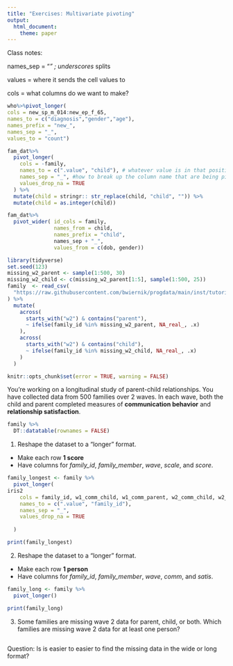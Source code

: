 ```yaml
---
title: "Exercises: Multivariate pivoting"
output: 
  html_document:
    theme: paper
---
```


Class notes:

names_sep = "_" ; underscores _ splits 

values = where it sends the cell values to 

cols = what columns do we want to make? 



```r

who%>%pivot_longer(
cols = new_sp_m_014:new_ep_f_65,
names_to = c("diagnosis","gender","age"),
names_prefix = "new_",
names_sep = "_",
values_to = "count")

```

```r

fam_dat%>%
  pivot_longer(
    cols = -family, 
    names_to = c(".value", "child"), # whatever value is in that position, it will make that the name of the column -> make a column using whatever text is in the slot 
    names_sep = "_", #how to break up the column name that are being pivoted 
    values_drop_na = TRUE
  ) %>%
  mutate(child = stringr:: str_replace(child, "child", "")) %>%
  mutate(child = as.integer(child))

fam_dat%>%
  pivot_wider( id_cols = family, 
               names_from = child,
               names_prefix = "child",
               names_sep + "_",
               values_from = c(dob, gender))


```


```r
library(tidyverse)
set.seed(123)
missing_w2_parent <- sample(1:500, 30)
missing_w2_child <- c(missing_w2_parent[1:5], sample(1:500, 25))
family  <- read_csv(
  "https://raw.githubusercontent.com/bwiernik/progdata/main/inst/tutorials/data/family_data.csv"
) %>% 
  mutate(
    across(
      starts_with("w2") & contains("parent"),
      ~ ifelse(family_id %in% missing_w2_parent, NA_real_, .x)
    ),
    across(
      starts_with("w2") & contains("child"),
      ~ ifelse(family_id %in% missing_w2_child, NA_real_, .x)
    )
  )
```

<!---The following chunk allows errors when knitting--->

```r
knitr::opts_chunk$set(error = TRUE, warning = FALSE)
```

You're working on a longitudinal study of parent-child relationships.
You have collected data from 500 families over 2 waves.
In each wave, both the child and parent completed measures of **communication behavior** and **relationship satisfaction**. 

```r
family %>% 
  DT::datatable(rownames = FALSE)
```

1. Reshape the dataset to a "longer" format.

  - Make each row **1 score**
  - Have columns for *family_id*, *family_member*, *wave*, *scale*, and *score*.

```r
family_longest <- family %>% 
  pivot_longer(
iris2
    cols = family_id, w1_comm_child, w1_comm_parent, w2_comm_child, w2_comm_parent,
    names_to = c(".value", "family_id"),
    names_sep = "_",
    values_drop_na = TRUE
    
  )

print(family_longest)
```

2. Reshape the dataset to a "longer" format.

  - Make each row **1 person**
  - Have columns for *family_id*, *family_member*, *wave*, *comm*, and *satis*.

```r
family_long <- family %>% 
  pivot_longer()

print(family_long)
```

3. Some families are missing wave 2 data for parent, child, or both. 
   Which families are missing wave 2 data for at least one person?

```r

```

Question: Is is easier to easier to find the missing data in the wide or long format?
